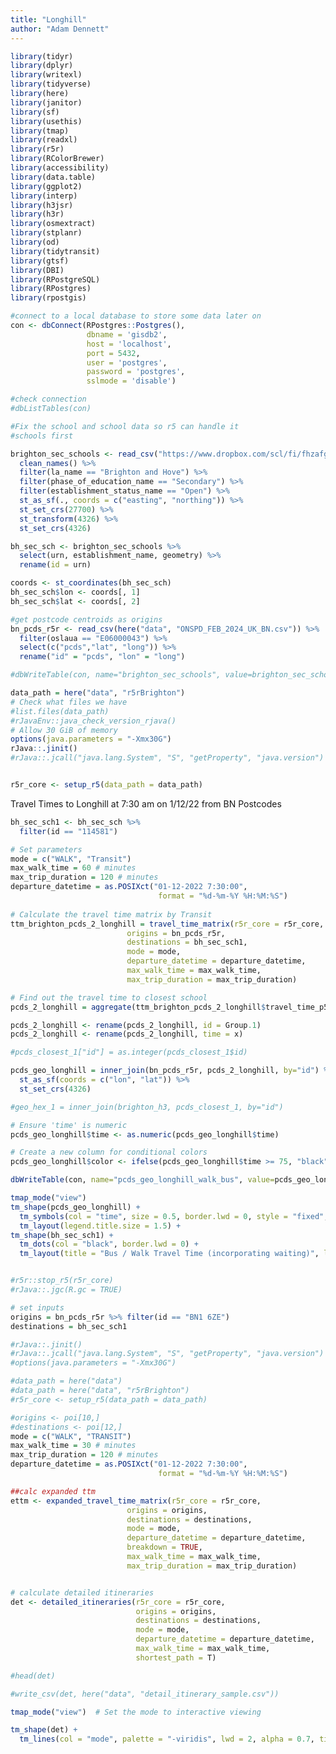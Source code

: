 ```yaml
---
title: "Longhill"
author: "Adam Dennett"
---
```


```r
library(tidyr)
library(dplyr)
library(writexl)
library(tidyverse)
library(here) 
library(janitor)
library(sf)
library(usethis)
library(tmap)
library(readxl)
library(r5r)
library(RColorBrewer)
library(accessibility)
library(data.table)
library(ggplot2)
library(interp)
library(h3jsr)
library(h3r)
library(osmextract)
library(stplanr)
library(od)
library(tidytransit)
library(gtsf)
library(DBI)
library(RPostgreSQL)
library(RPostgres)
library(rpostgis)
```

```r
#connect to a local database to store some data later on
con <- dbConnect(RPostgres::Postgres(), 
                 dbname = 'gisdb2',
                 host = 'localhost',
                 port = 5432,
                 user = 'postgres',
                 password = 'postgres',
                 sslmode = 'disable')

#check connection
#dbListTables(con)
```

```r
#Fix the school and school data so r5 can handle it
#schools first

brighton_sec_schools <- read_csv("https://www.dropbox.com/scl/fi/fhzafgt27v30lmmuo084y/edubasealldata20241003.csv?rlkey=uorw43s44hnw5k9js3z0ksuuq&raw=1") %>% 
  clean_names() %>% 
  filter(la_name == "Brighton and Hove") %>% 
  filter(phase_of_education_name == "Secondary") %>% 
  filter(establishment_status_name == "Open") %>%
  st_as_sf(., coords = c("easting", "northing")) %>% 
  st_set_crs(27700) %>% 
  st_transform(4326) %>% 
  st_set_crs(4326)

bh_sec_sch <- brighton_sec_schools %>% 
  select(urn, establishment_name, geometry) %>%
  rename(id = urn)

coords <- st_coordinates(bh_sec_sch)
bh_sec_sch$lon <- coords[, 1]
bh_sec_sch$lat <- coords[, 2]

#get postcode centroids as origins
bn_pcds_r5r <- read_csv(here("data", "ONSPD_FEB_2024_UK_BN.csv")) %>% 
  filter(oslaua == "E06000043") %>%
  select(c("pcds","lat", "long")) %>% 
  rename("id" = "pcds", "lon" = "long")

#dbWriteTable(con, name="brighton_sec_schools", value=brighton_sec_schools, overwrite=TRUE)

```



```r

data_path = here("data", "r5rBrighton")
# Check what files we have
#list.files(data_path)
#rJavaEnv::java_check_version_rjava()
# Allow 30 GiB of memory
options(java.parameters = "-Xmx30G")
rJava::.jinit()
#rJava::.jcall("java.lang.System", "S", "getProperty", "java.version")


r5r_core <- setup_r5(data_path = data_path)

```


Travel Times to Longhill at 7:30 am on 1/12/22 from BN Postcodes

```r

bh_sec_sch1 <- bh_sec_sch %>% 
  filter(id == "114581")

# Set parameters
mode = c("WALK", "Transit")
max_walk_time = 60 # minutes
max_trip_duration = 120 # minutes
departure_datetime = as.POSIXct("01-12-2022 7:30:00",
                                 format = "%d-%m-%Y %H:%M:%S")
  
# Calculate the travel time matrix by Transit
ttm_brighton_pcds_2_longhill = travel_time_matrix(r5r_core = r5r_core,
                          origins = bn_pcds_r5r,
                          destinations = bh_sec_sch1,
                          mode = mode,
                          departure_datetime = departure_datetime,
                          max_walk_time = max_walk_time,
                          max_trip_duration = max_trip_duration)

# Find out the travel time to closest school
pcds_2_longhill = aggregate(ttm_brighton_pcds_2_longhill$travel_time_p50, by=list(ttm_brighton_pcds_2_longhill$from_id), FUN=min, na.rm=TRUE)

pcds_2_longhill <- rename(pcds_2_longhill, id = Group.1) 
pcds_2_longhill <- rename(pcds_2_longhill, time = x)

#pcds_closest_1["id"] = as.integer(pcds_closest_1$id)

pcds_geo_longhill = inner_join(bn_pcds_r5r, pcds_2_longhill, by="id") %>% 
  st_as_sf(coords = c("lon", "lat")) %>% 
  st_set_crs(4326)

#geo_hex_1 = inner_join(brighton_h3, pcds_closest_1, by="id")

# Ensure 'time' is numeric
pcds_geo_longhill$time <- as.numeric(pcds_geo_longhill$time)

# Create a new column for conditional colors
pcds_geo_longhill$color <- ifelse(pcds_geo_longhill$time >= 75, "black", NA)

dbWriteTable(con, name="pcds_geo_longhill_walk_bus", value=pcds_geo_longhill, overwrite=TRUE)

tmap_mode("view")
tm_shape(pcds_geo_longhill) + 
  tm_symbols(col = "time", size = 0.5, border.lwd = 0, style = "fixed", breaks = c(0, 15, 30, 45, 60, 75, 120), palette = "-magma", alpha = 0.3) + 
  tm_layout(legend.title.size = 1.5) +
tm_shape(bh_sec_sch1) +
  tm_dots(col = "black", border.lwd = 0) + 
  tm_layout(title = "Bus / Walk Travel Time (incorporating waiting)", legend.position = c("left", "bottom"))


#r5r::stop_r5(r5r_core)
#rJava::.jgc(R.gc = TRUE)

```



```r
# set inputs
origins = bn_pcds_r5r %>% filter(id == "BN1 6ZE") 
destinations = bh_sec_sch1

#rJava::.jinit()
#rJava::.jcall("java.lang.System", "S", "getProperty", "java.version")
#options(java.parameters = "-Xmx30G")

#data_path = here("data")
#data_path = here("data", "r5rBrighton")
#r5r_core <- setup_r5(data_path = data_path)

#origins <- poi[10,]
#destinations <- poi[12,]
mode = c("WALK", "TRANSIT")
max_walk_time = 30 # minutes
max_trip_duration = 120 # minutes
departure_datetime = as.POSIXct("01-12-2022 7:30:00",
                                 format = "%d-%m-%Y %H:%M:%S")

##calc expanded ttm
ettm <- expanded_travel_time_matrix(r5r_core = r5r_core,
                          origins = origins,
                          destinations = destinations,
                          mode = mode,
                          departure_datetime = departure_datetime,
                          breakdown = TRUE,
                          max_walk_time = max_walk_time,
                          max_trip_duration = max_trip_duration)


# calculate detailed itineraries
det <- detailed_itineraries(r5r_core = r5r_core,
                            origins = origins,
                            destinations = destinations,
                            mode = mode,
                            departure_datetime = departure_datetime,
                            max_walk_time = max_walk_time,
                            shortest_path = T)

#head(det)

#write_csv(det, here("data", "detail_itinerary_sample.csv"))

tmap_mode("view")  # Set the mode to interactive viewing

tm_shape(det) +
  tm_lines(col = "mode", palette = "-viridis", lwd = 2, alpha = 0.7, title.col = "Segment")
```
